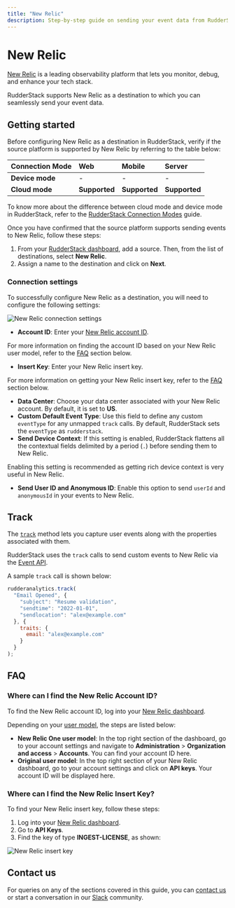 ```yaml
---
title: "New Relic"
description: Step-by-step guide on sending your event data from RudderStack to New Relic.
---
```


# New Relic

[New Relic](https://newrelic.com/) is a leading observability platform that lets you monitor, debug, and enhance your tech stack.

RudderStack supports New Relic as a destination to which you can seamlessly send your event data.

## Getting started

Before configuring New Relic as a destination in RudderStack, verify if the source platform is supported by New Relic by referring to the table below:

| **Connection Mode** | **Web** | **Mobile** | **Server** |
| :--- | :--- | :--- | :--- |
| **Device mode** | - | - | - |
| **Cloud mode** | **Supported**  | **Supported** | **Supported** |

<div class="infoBlock">
    
To know more about the difference between cloud mode and device mode in RudderStack, refer to the <a href="https://rudderstack.com/docs/rudderstack-cloud/rudderstack-connection-modes/">RudderStack Connection Modes</a> guide.
</div>

Once you have confirmed that the source platform supports sending events to New Relic, follow these steps:

1. From your [RudderStack dashboard](https://app.rudderstack.com/), add a source. Then, from the list of destinations, select **New Relic**.
2. Assign a name to the destination and click on **Next**.

### Connection settings

To successfully configure New Relic as a destination, you will need to configure the following settings:

<img src="../../assets/event-stream-destinations/new-relic-connection-settings.png" alt="New Relic connection settings"/>

- **Account ID**: Enter your [New Relic account ID](https://docs.newrelic.com/docs/accounts/accounts-billing/account-structure/account-id/).

<div class="infoBlock">

For more information on finding the account ID based on your New Relic user model, refer to the <a href="#faq">FAQ</a> section below.
</div>

- **Insert Key**: Enter your New Relic insert key.

<div class="infoBlock">

For more information on getting your New Relic insert key, refer to the <a href="#faq">FAQ</a> section below.
</div>

- **Data Center**: Choose your data center associated with your New Relic account. By default, it is set to **US**.
- **Custom Default Event Type**: Use this field to define any custom `eventType` for any unmapped `track` calls. By default, RudderStack sets the `eventType` as `rudderstack`.
- **Send Device Context**: If this setting is enabled, RudderStack flattens all the contextual fields delimited by a period (`.`) before sending them to New Relic.

<div class="successBlock">

Enabling this setting is recommended as getting rich device context is very useful in New Relic.
</div>

- **Send User ID and Anonymous ID**: Enable this option to send `userId` and `anonymousId` in your events to New Relic.

## Track

The [`track`](https://www.rudderstack.com/docs/rudderstack-api/api-specification/rudderstack-spec/track/) method lets you capture user events along with the properties associated with them.

RudderStack uses the `track` calls to send custom events to New Relic via the [Event API](https://docs.newrelic.com/docs/data-apis/ingest-apis/event-api/introduction-event-api/).

A sample `track` call is shown below:

```javascript
rudderanalytics.track(
  "Email Opened", {
    "subject": "Resume validation",
    "sendtime": "2022-01-01",
    "sendlocation": "alex@example.com"
  }, {
    traits: {
      email: "alex@example.com"
    }
  }
);
```

## FAQ

### Where can I find the New Relic Account ID?

To find the New Relic account ID, log into your [New Relic dashboard](https://one.newrelic.com). 

Depending on your [user model](https://docs.newrelic.com/docs/accounts/original-accounts-billing/original-users-roles/overview-user-models/), the steps are listed below:

- **New Relic One user model**:  In the top right section of the dashboard, go to your account settings and navigate to **Administration** > **Organization and access** >  **Accounts**. You can find your account ID here.
- **Original user model**: In the top right section of your New Relic dashboard, go to your account settings and click on **API keys**. Your account ID will be displayed here.

### Where can I find the New Relic Insert Key?

To find your New Relic insert key, follow these steps:

1. Log into your [New Relic dashboard](https://one.newrelic.com).
2. Go to **API Keys**.
3. Find the key of type **INGEST-LICENSE**, as shown:

<img src="../../assets/event-stream-destinations/new-relic-insert-key.png" alt="New Relic insert key"/>

## Contact us

For queries on any of the sections covered in this guide, you can [contact us](mailto:%20docs@rudderstack.com) or start a conversation in our [Slack](https://rudderstack.com/join-rudderstack-slack-community) community.